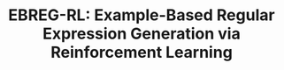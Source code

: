 ---
title: "EBREG-RL: Example-Based Regular Expression Generation via Reinforcement Learning"
role: Developer
period: "2025"
description:
  A reinforcement learning system for automatic regular expression generation
  from labeled examples. The project formulates regex generation as a Markov
  Decision Process using Reverse Polish Notation to handle operator precedence
achievements:
  - Successfully generated optimal regex patterns for number and word extraction tasks
  - Implemented novel reward functions combining F1 score, accuracy metrics, and length penalties
responsibilities:
  - Formulated regex generation as MDP with 104-action space using RPN tokens
  - Designed custom reward functions balancing pattern accuracy and expression complexity
  - Implemented and compared REINFORCE and A2C algorithms
stack:
  - Python
  - PyTorch
concepts:
  - Deep Reinforcement Learning
  - Policy Gradient Methods
  - NLP
featured: false
githubs:
  - href: https://github.com/dsomni/ebreg-rl-s25
files:
  - title: Report
    path: ebreg-rl.pdf
order: 30
---